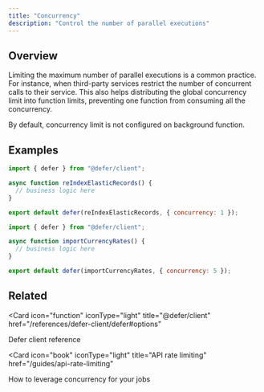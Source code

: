 ```yaml
---
title: "Concurrency"
description: "Control the number of parallel executions"
---
```


## Overview

Limiting the maximum number of parallel executions is a common practice. For
instance, when third-party services restrict the number of concurrent calls to
their service. This also helps distributing the global concurrency limit into
function limits, preventing one function from consuming all the concurrency.

<Info>

By default, concurrency limit is not configured on background function.

</Info>

## Examples

<CodeGroup>

```js FIFO
import { defer } from "@defer/client";

async function reIndexElasticRecords() {
  // business logic here
}

export default defer(reIndexElasticRecords, { concurrency: 1 });
```

```js Concurrent
import { defer } from "@defer/client";

async function importCurrencyRates() {
  // business logic here
}

export default defer(importCurrencyRates, { concurrency: 5 });
```

</CodeGroup>

## Related

<CardGroup cols="2">

<Card
  icon="function"
  iconType="light"
  title="@defer/client"
  href="/references/defer-client/defer#options"
>
  Defer client reference
</Card>

<Card
  icon="book"
  iconType="light"
  title="API rate limiting"
  href="/guides/api-rate-limiting"
>
  How to leverage concurrency for your jobs
</Card>

</CardGroup>
